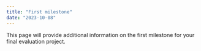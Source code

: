 ```yaml
---
title: "First milestone"
date: "2023-10-08"
---
```


This page will provide additional information on the first milestone for your final evaluation project. 
